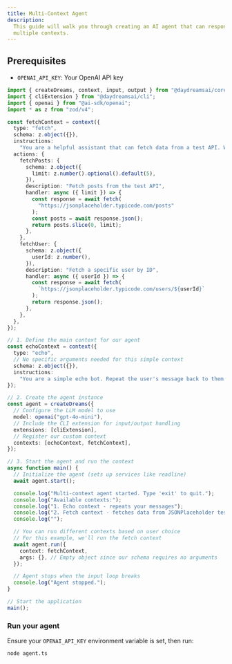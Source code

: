 ```yaml
---
title: Multi-Context Agent
description:
  This guide will walk you through creating an AI agent that can respond to
  multiple contexts.
---
```


## Prerequisites

- `OPENAI_API_KEY`: Your OpenAI API key

```typescript title="agent.ts"
import { createDreams, context, input, output } from "@daydreamsai/core";
import { cliExtension } from "@daydreamsai/cli";
import { openai } from "@ai-sdk/openai";
import * as z from "zod/v4";

const fetchContext = context({
  type: "fetch",
  schema: z.object({}),
  instructions:
    "You are a helpful assistant that can fetch data from a test API. When asked, fetch and display data from the JSONPlaceholder API.",
  actions: {
    fetchPosts: {
      schema: z.object({
        limit: z.number().optional().default(5),
      }),
      description: "Fetch posts from the test API",
      handler: async ({ limit }) => {
        const response = await fetch(
          "https://jsonplaceholder.typicode.com/posts"
        );
        const posts = await response.json();
        return posts.slice(0, limit);
      },
    },
    fetchUser: {
      schema: z.object({
        userId: z.number(),
      }),
      description: "Fetch a specific user by ID",
      handler: async ({ userId }) => {
        const response = await fetch(
          `https://jsonplaceholder.typicode.com/users/${userId}`
        );
        return response.json();
      },
    },
  },
});

// 1. Define the main context for our agent
const echoContext = context({
  type: "echo",
  // No specific arguments needed for this simple context
  schema: z.object({}),
  instructions:
    "You are a simple echo bot. Repeat the user's message back to them.",
});

// 2. Create the agent instance
const agent = createDreams({
  // Configure the LLM model to use
  model: openai("gpt-4o-mini"),
  // Include the CLI extension for input/output handling
  extensions: [cliExtension],
  // Register our custom context
  contexts: [echoContext, fetchContext],
});

// 3. Start the agent and run the context
async function main() {
  // Initialize the agent (sets up services like readline)
  await agent.start();

  console.log("Multi-context agent started. Type 'exit' to quit.");
  console.log("Available contexts:");
  console.log("1. Echo context - repeats your messages");
  console.log("2. Fetch context - fetches data from JSONPlaceholder test API");
  console.log("");

  // You can run different contexts based on user choice
  // For this example, we'll run the fetch context
  await agent.run({
    context: fetchContext,
    args: {}, // Empty object since our schema requires no arguments
  });

  // Agent stops when the input loop breaks
  console.log("Agent stopped.");
}

// Start the application
main();
```

### Run your agent

Ensure your `OPENAI_API_KEY` environment variable is set, then run:

```bash title="run-agent.sh"
node agent.ts
```
